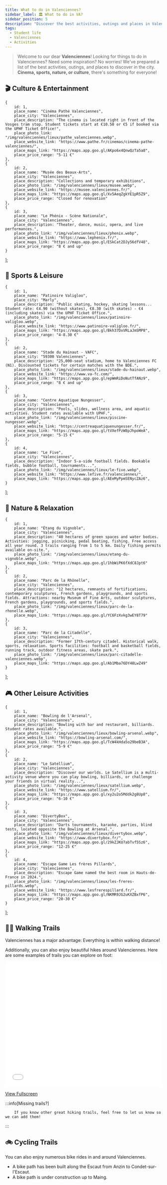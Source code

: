 ```yaml
---
title: What to do in Valenciennes?
sidebar_label: 🏛️ What to do in VA?
sidebar_position: 5
description: "Discover the best activities, outings and places in Valenciennes: culture, sports, nature and more!"
tags:
  - Student life
  - Valenciennes
  - Activities
---
```


> Welcome to our dear **Valenciennes**! Looking for things to do in Valenciennes? Need some inspiration? No worries! We've prepared a list of the best activities, outings, and places to discover in the city. **Cinema, sports, nature, or culture**, there's something for everyone!


## 🎬 Culture & Entertainment


    {
        id: 1,
        place_name: "Cinéma Pathé Valenciennes",
        place_city: "Valenciennes",
        place_description: "The cinema is located right in front of the Vosges tram stop. Student tickets start at €10.50 or €5 if booked via the UPHF Ticket Office!",
        place_photo_link: "/img/valenciennes/lieux/pathe_valenciennes.webp",
        place_website_link: "https://www.pathe.fr/cinemas/cinema-pathe-valenciennes/",
        place_maps_link: "https://maps.app.goo.gl/AKpo6x4QnwQzTa5a8",
        place_price_range: "5-11 €"
    },
    {
        id: 2,
        place_name: "Musée des Beaux-Arts",
        place_city: "Valenciennes",
        place_description: "Collections and temporary exhibitions",
        place_photo_link: "/img/valenciennes/lieux/musee.webp",
        place_website_link: "https://musee.valenciennes.fr/",
        place_maps_link: "https://maps.app.goo.gl/Xv5AeqZgkYE1pR5Z9",
        place_price_range: "Closed for renovation"
    },
    {
        id: 3,
        place_name: "Le Phénix - Scène Nationale",
        place_city: "Valenciennes",
        place_description: "Theater, dance, music, opera, and live performances.",
        place_photo_link: "/img/valenciennes/lieux/phenix.webp",
        place_website_link: "https://www.lephenix.fr/",
        place_maps_link: "https://maps.app.goo.gl/ESkCat2DJy56dfV48",
        place_price_range: "8 € and up"
    }
];

<PlaceCardGrid places={cultureEntertainmentPlaces} />

## 🏒 Sports & Leisure

    {
        id: 1,
        place_name: "Patinoire Valigloo",
        place_city: "Marly",
        place_description: "Public skating, hockey, skating lessons... Student rate: €4.90 (without skates), €8.30 (with skates) - €4 (including skates) via the UPHF Ticket Office.",
        place_photo_link: "/img/valenciennes/lieux/patinoire-valigloo.webp",
        place_website_link: "https://www.patinoire-valigloo.fr/",
        place_maps_link: "https://maps.app.goo.gl/Bkh37DxVRLaJmSMP8",
        place_price_range: "4-8.30 €"
    },
    {
        id: 2,
        place_name: "Stade du Hainaut - VAFC",
        place_city: "59300 Valenciennes",
        place_description: "25,000-seat stadium, home to Valenciennes FC (N1). Discounted tickets for certain matches with the BDE.",
        place_photo_link: "/img/valenciennes/lieux/stade-du-hainaut.webp",
        place_website_link: "https://www.va-fc.com/",
        place_maps_link: "https://maps.app.goo.gl/epWmRiDoNutTfANz9",
        place_price_range: "8 € and up"
    },
    {
        id: 3,
        place_name: "Centre Aquatique Nungesser",
        place_city: "Valenciennes",
        place_description: "Pools, slides, wellness area, and aquatic activities. Student rates available with UPHF.",
        place_photo_link: "/img/valenciennes/lieux/piscine-nungesser.webp",
        place_website_link: "https://centreaquatiquenungesser.fr/",
        place_maps_link: "https://maps.app.goo.gl/tVXefPzW8pJhpoWeA",
        place_price_range: "5-15 €"
    },
    {
        id: 4,
        place_name: "Le Five",
        place_city: "Valenciennes",
        place_description: "Indoor 5-a-side football fields. Bookable fields, bubble football, tournaments...",
        place_photo_link: "/img/valenciennes/lieux/le-five.webp",
        place_website_link: "https://www.lefive.fr/valenciennes/",
        place_maps_link: "https://maps.app.goo.gl/AEeMyPpmSENycZAz6",
    }
];

<PlaceCardGrid places={sportsPlaces} />

## 🌳 Nature & Relaxation

    {
        id: 1,
        place_name: "Étang du Vignoble",
        place_city: "Valenciennes",
        place_description: "40 hectares of green spaces and water bodies. Activities: jogging, picnicking, pedal boating, fishing. Free access all year round. 3 trails ranging from 1 to 5 km. Daily fishing permits available on-site.",
        place_photo_link: "/img/valenciennes/lieux/etang-du-vignoble.webp",
        place_maps_link: "https://maps.app.goo.gl/1hbWiPK6fXdC8Jpt6"
    },
    {
        id: 2,
        place_name: "Parc de la Rhônelle",
        place_city: "Valenciennes",
        place_description: "12 hectares, remnants of fortifications, contemporary sculptures, French gardens, playgrounds, and sports fields. Attractions: nearby Museum of Fine Arts, outdoor sculptures, French gardens, playgrounds, and sports fields.",
        place_photo_link: "/img/valenciennes/lieux/parc-de-la-rhonelle.webp",
        place_maps_link: "https://maps.app.goo.gl/YC6FzXvkg3wEY8T79"
    },
    {
        id: 3,
        place_name: "Parc de la Citadelle",
        place_city: "Valenciennes",
        place_description: "Former 17th-century citadel. Historical walk, sports, relaxation. Sports facilities: football and basketball fields, running track, outdoor fitness areas, skate park.",
        place_photo_link: "/img/valenciennes/lieux/parc-citadelle-valenciennes.webp",
        place_maps_link: "https://maps.app.goo.gl/Ab1Mba76DY48LwZ49"
    }
];

<PlaceCardGrid places={naturePlaces} />

## 🎮 Other Leisure Activities

    {
        id: 1,
        place_name: "Bowling de l'Arsenal",
        place_city: "Valenciennes",
        place_description: "Bowling with bar and restaurant, billiards. Student rates available.",
        place_photo_link: "/img/valenciennes/lieux/bowling-arsenal.webp",
        place_website_link: "https://bowling-arsenal.com/",
        place_maps_link: "https://maps.app.goo.gl/TcW4kHda5o29beB3A",
        place_price_range: "5-9 €"
    },
    {
        id: 2,
        place_name: "Le Satellium",
        place_city: "Valenciennes",
        place_description: "Discover our worlds. Le Satellium is a multi-activity venue where you can play bowling, billiards, or challenge your friends in virtual reality...",
        place_photo_link: "/img/valenciennes/lieux/satellium.webp",
        place_website_link: "https://www.satellium.fr/",
        place_maps_link: "https://maps.app.goo.gl/xy2u2o5Mddk2g8Up8",
        place_price_range: "6-10 €"
    },
    {
        id: 3,
        place_name: "DivertyBox",
        place_city: "Valenciennes",
        place_description: "Darts tournaments, karaoke, parties, blind tests, located opposite the Bowling at Arsenal.",
        place_photo_link: "/img/valenciennes/lieux/divertybox.webp",
        place_website_link: "https://www.divertybox.fr/",
        place_maps_link: "https://maps.app.goo.gl/29kZJKU7abTvf5Sz6",
        place_price_range: "12-25 €"
    },
    {
        id: 4,
        place_name: "Escape Game Les frères Pillards",
        place_city: "Valenciennes",
        place_description: "Escape Game named the best room in Hauts-de-France in 2024.",
        place_photo_link: "/img/valenciennes/lieux/les-freres-pillards.webp",
        place_website_link: "https://www.lesfrerespillard.fr/",
        place_maps_link: "https://maps.app.goo.gl/NKMR9JG2uKXZBxfP6",
        place_price_range: "20-30 €"
    }
];

<PlaceCardGrid places={otherLeisurePlaces} />

## 🚶‍➡️ Walking Trails

Valenciennes has a major advantage: Everything is within walking distance!

Additionally, you can also enjoy beautiful hikes around Valenciennes. Here are some examples of trails you can explore on foot:

<iframe width="100%" height="400px" frameborder="0" allowfullscreen allow="geolocation" src="//umap.openstreetmap.fr/en/map/sentiers-de-randonnees-autour-de-valenciennes_1245716?scaleControl=false&miniMap=false&scrollWheelZoom=true&zoomControl=true&editMode=disabled&moreControl=false&searchControl=null&tilelayersControl=null&embedControl=false&datalayersControl=true&onLoadPanel=none&captionBar=false&captionMenus=true&fullscreenControl=false#12/50.2973/3.5263"></iframe><p><a href="//umap.openstreetmap.fr/en/map/sentiers-de-randonnees-autour-de-valenciennes_1245716?scaleControl=false&miniMap=false&scrollWheelZoom=true&zoomControl=true&editMode=disabled&moreControl=false&searchControl=null&tilelayersControl=null&embedControl=false&datalayersControl=true&onLoadPanel=none&captionBar=false&captionMenus=true&fullscreenControl=false#12/50.2973/3.5263">View Fullscreen</a></p>

:::info[Missing trails?]

        If you know other great hiking trails, feel free to let us know so we can add them!
:::

## 🚲 Cycling Trails

You can also enjoy numerous bike rides in and around Valenciennes.

- A bike path has been built along the Escaut from Anzin to Condet-sur-l'Escaut.
- A bike path is under construction up to Maing.